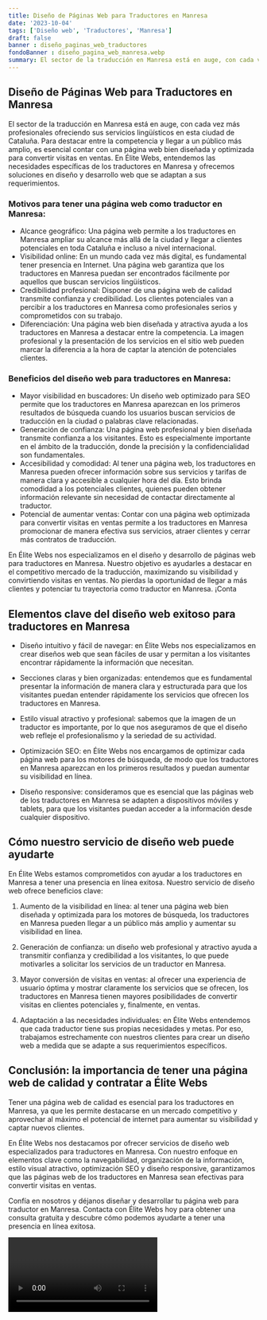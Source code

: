 ```yaml
---
title: Diseño de Páginas Web para Traductores en Manresa
date: '2023-10-04'
tags: ['Diseño web', 'Traductores', 'Manresa']
draft: false
banner : diseño_paginas_web_traductores
fondoBanner : diseño_pagina_web_manresa.webp
summary: El sector de la traducción en Manresa está en auge, con cada vez más profesionales ofreciendo sus servicios lingüísticos en esta ciudad de Cataluña. Para destacar entre la competencia y llegar a un público más amplio, es esencial contar con una página web bien diseñada y optimizada para convertir visitas en ventas. En Élite Webs, entendemos las necesidades específicas de los traductores en Manresa y ofrecemos soluciones en diseño y desarrollo web que se adaptan a sus requerimientos.
---
```


## Diseño de Páginas Web para Traductores en Manresa

El sector de la traducción en Manresa está en auge, con cada vez más profesionales ofreciendo sus servicios lingüísticos en esta ciudad de Cataluña. Para destacar entre la competencia y llegar a un público más amplio, es esencial contar con una página web bien diseñada y optimizada para convertir visitas en ventas. En Élite Webs, entendemos las necesidades específicas de los traductores en Manresa y ofrecemos soluciones en diseño y desarrollo web que se adaptan a sus requerimientos.

### Motivos para tener una página web como traductor en Manresa:

- Alcance geográfico: Una página web permite a los traductores en Manresa ampliar su alcance más allá de la ciudad y llegar a clientes potenciales en toda Cataluña e incluso a nivel internacional.
- Visibilidad online: En un mundo cada vez más digital, es fundamental tener presencia en Internet. Una página web garantiza que los traductores en Manresa puedan ser encontrados fácilmente por aquellos que buscan servicios lingüísticos.
- Credibilidad profesional: Disponer de una página web de calidad transmite confianza y credibilidad. Los clientes potenciales van a percibir a los traductores en Manresa como profesionales serios y comprometidos con su trabajo.
- Diferenciación: Una página web bien diseñada y atractiva ayuda a los traductores en Manresa a destacar entre la competencia. La imagen profesional y la presentación de los servicios en el sitio web pueden marcar la diferencia a la hora de captar la atención de potenciales clientes.

### Beneficios del diseño web para traductores en Manresa:

- Mayor visibilidad en buscadores: Un diseño web optimizado para SEO permite que los traductores en Manresa aparezcan en los primeros resultados de búsqueda cuando los usuarios buscan servicios de traducción en la ciudad o palabras clave relacionadas.
- Generación de confianza: Una página web profesional y bien diseñada transmite confianza a los visitantes. Esto es especialmente importante en el ámbito de la traducción, donde la precisión y la confidencialidad son fundamentales.
- Accesibilidad y comodidad: Al tener una página web, los traductores en Manresa pueden ofrecer información sobre sus servicios y tarifas de manera clara y accesible a cualquier hora del día. Esto brinda comodidad a los potenciales clientes, quienes pueden obtener información relevante sin necesidad de contactar directamente al traductor.
- Potencial de aumentar ventas: Contar con una página web optimizada para convertir visitas en ventas permite a los traductores en Manresa promocionar de manera efectiva sus servicios, atraer clientes y cerrar más contratos de traducción.

En Élite Webs nos especializamos en el diseño y desarrollo de páginas web para traductores en Manresa. Nuestro objetivo es ayudarles a destacar en el competitivo mercado de la traducción, maximizando su visibilidad y convirtiendo visitas en ventas. No pierdas la oportunidad de llegar a más clientes y potenciar tu trayectoria como traductor en Manresa. ¡Conta

<GifSeo />

<Cta />

## Elementos clave del diseño web exitoso para traductores en Manresa

* Diseño intuitivo y fácil de navegar: en Élite Webs nos especializamos en crear diseños web que sean fáciles de usar y permitan a los visitantes encontrar rápidamente la información que necesitan.

* Secciones claras y bien organizadas: entendemos que es fundamental presentar la información de manera clara y estructurada para que los visitantes puedan entender rápidamente los servicios que ofrecen los traductores en Manresa.

* Estilo visual atractivo y profesional: sabemos que la imagen de un traductor es importante, por lo que nos aseguramos de que el diseño web refleje el profesionalismo y la seriedad de su actividad.

* Optimización SEO: en Élite Webs nos encargamos de optimizar cada página web para los motores de búsqueda, de modo que los traductores en Manresa aparezcan en los primeros resultados y puedan aumentar su visibilidad en línea.

* Diseño responsive: consideramos que es esencial que las páginas web de los traductores en Manresa se adapten a dispositivos móviles y tablets, para que los visitantes puedan acceder a la información desde cualquier dispositivo.

## Cómo nuestro servicio de diseño web puede ayudarte

En Élite Webs estamos comprometidos con ayudar a los traductores en Manresa a tener una presencia en línea exitosa. Nuestro servicio de diseño web ofrece beneficios clave:

1. Aumento de la visibilidad en línea: al tener una página web bien diseñada y optimizada para los motores de búsqueda, los traductores en Manresa pueden llegar a un público más amplio y aumentar su visibilidad en línea.

2. Generación de confianza: un diseño web profesional y atractivo ayuda a transmitir confianza y credibilidad a los visitantes, lo que puede motivarles a solicitar los servicios de un traductor en Manresa.

3. Mayor conversión de visitas en ventas: al ofrecer una experiencia de usuario óptima y mostrar claramente los servicios que se ofrecen, los traductores en Manresa tienen mayores posibilidades de convertir visitas en clientes potenciales y, finalmente, en ventas.

4. Adaptación a las necesidades individuales: en Élite Webs entendemos que cada traductor tiene sus propias necesidades y metas. Por eso, trabajamos estrechamente con nuestros clientes para crear un diseño web a medida que se adapte a sus requerimientos específicos.

## Conclusión: la importancia de tener una página web de calidad y contratar a Élite Webs

Tener una página web de calidad es esencial para los traductores en Manresa, ya que les permite destacarse en un mercado competitivo y aprovechar al máximo el potencial de internet para aumentar su visibilidad y captar nuevos clientes.

En Élite Webs nos destacamos por ofrecer servicios de diseño web especializados para traductores en Manresa. Con nuestro enfoque en elementos clave como la navegabilidad, organización de la información, estilo visual atractivo, optimización SEO y diseño responsive, garantizamos que las páginas web de los traductores en Manresa sean efectivas para convertir visitas en ventas.

Confía en nosotros y déjanos diseñar y desarrollar tu página web para traductor en Manresa. Contacta con Élite Webs hoy para obtener una consulta gratuita y descubre cómo podemos ayudarte a tener una presencia en línea exitosa.

<Video />

<CtaBot job='Traductores' city='Manresa'/>

<Gmaps query='Manresa+españa+maps' />